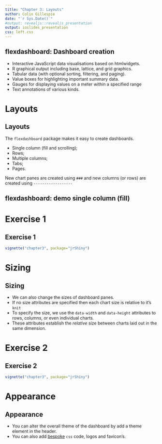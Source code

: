 ```yaml
---
title: "Chapter 3: Layouts"
author: Colin Gillespie
date: "`r Sys.Date()`"
#output: revealjs::revealjs_presentation
output: ioslides_presentation
css: left.css
---
```

<!--
%\VignetteEngine{knitr::rmarkdown}
%\VignetteIndexEntry{Chapter 3 Slides}
-->

## flexdashboard: Dashboard creation

  * Interactive JavaScript data visualisations based on htmlwidgets.
  * R graphical output including base, lattice, and grid graphics.
  * Tabular data (with optional sorting, filtering, and paging).
  * Value boxes for highlighting important summary data.
  * Gauges for displaying values on a meter within a specified range
  * Text annotations of various kinds.

# Layouts
## Layouts

The `flexdashboard` package makes it easy to create dashboards. 
  
   * Single column (fill and scrolling);
   * Rows;
   * Multiple columns;
   * Tabs;
   * Pages.
  
New chart panes are created using `###` and new columns (or
  rows) are created using `------------------`

## flexdashboard: demo single column (fill)

# Exercise 1
## Exercise 1

```r
vignette("chapter3", package="jrShiny")
```

# Sizing
## Sizing
  
 * We can also change the sizes of dashboard panes.
 * If no size  attributes are specified then each chart size is relative to it's
    `knit`
 * To specify the size, we use the `data-width` and `data-height` attributes to rows, columns, or even individual
    charts.
  * These attributes establish the _relative_ size
    between charts laid out in the same dimension.

# Exercise 2
## Exercise 2

```r
vignette("chapter3", package="jrShiny")
```

# Appearance
## Appearance
  
  * You can alter the overall theme of the dashboard by add a theme element in the header.
  * You can also add [bespoke](http://rmarkdown.rstudio.com/flexdashboard/using.html#appearance) `css` code, logos and favicon's.


